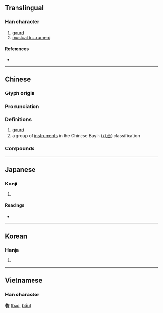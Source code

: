 {{character info/new}}
==Translingual==

===Han character===
{{Han char|rn=20|rad=勹|as=09|sn=11|four=47212|canj=KSPRU|ids=⿰夸包}}

# [[gourd]]
# [[musical instrument]]

====References====
* {{Han ref|kx=0151.330|dkj=02544|dj=0341.170|hdz=10542.040|uh=530F|ud=21263|bh=B0CC|bd=45260}}

----

==Chinese==
{{zh-forms}}

===Glyph origin===
{{Han etym}}

===Pronunciation===
{{zh-pron
|m=páo
|c=paau4
|mn=ml:pâu/pû
|mn_note=pâu - literary; pû - vernacular
|mc=y
|oc=y
|cat=
}}

===Definitions===
{{zh-hanzi}}

# [[gourd]]
# a group of [[instruments]] in the Chinese Bayin ([[八音]]) classification

===Compounds===
{{zh-der|匏瓜|匏繫|匏尊|匏崙|匏仔:pû-á;Min Nan}}

----

==Japanese==

===Kanji===
{{ja-kanji|grade=|rs=勹09}}

# {{rfdef|ja|sort=勹09}}

====Readings====
* {{ja-readings|on=[[ほう]] (hō)|kun=[[ひさご]] (hisago)}}

----

==Korean==

===Hanja===
{{ko-hanja|hangeul=포|rv=po|mr=p'o}}

# {{rfdef|ko|sort=勹09}}

----

==Vietnamese==

===Han character===
'''匏''' ([[bào]], [[bầu]])

{{cln|vi|Han tu}}